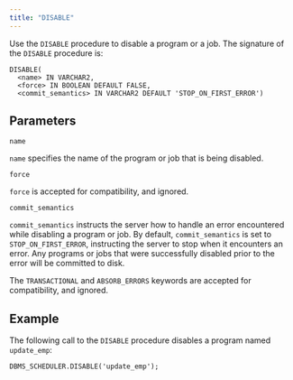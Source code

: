 ```yaml
---
title: "DISABLE"
---
```


<div id="dbms_scheduler_disable" class="registered_link"></div>

Use the `DISABLE` procedure to disable a program or a job. The signature of the `DISABLE` procedure is:

```text
DISABLE(
  <name> IN VARCHAR2,
  <force> IN BOOLEAN DEFAULT FALSE,
  <commit_semantics> IN VARCHAR2 DEFAULT 'STOP_ON_FIRST_ERROR')
```

## Parameters

`name`

 `name` specifies the name of the program or job that is being disabled.

`force`

 `force` is accepted for compatibility, and ignored.

`commit_semantics`

 `commit_semantics` instructs the server how to handle an error encountered while disabling a program or job. By default, `commit_semantics` is set to `STOP_ON_FIRST_ERROR`, instructing the server to stop when it encounters an error. Any programs or jobs that were successfully disabled prior to the error will be committed to disk.

 The `TRANSACTIONAL` and `ABSORB_ERRORS` keywords are accepted for compatibility, and ignored.

## Example

The following call to the `DISABLE` procedure disables a program named `update_emp`:

```text
DBMS_SCHEDULER.DISABLE('update_emp');
```
